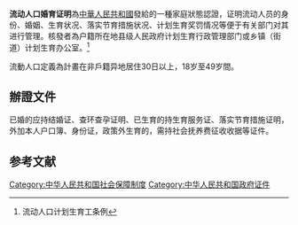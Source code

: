 '''流动人口婚育证明'''為[[中華人民共和國|中華人民共和國]]發給的一種家庭狀態認證，证明流动人员的身份、婚姻、生育状况、落实节育措施状况、计划生育奖罚情况等便于有关部门对其进行管理。核發者為户籍所在地县级人民政府计划生育行政管理部门或乡镇（街道）计划生育办公室。<ref>流动人口计划生育工条例</ref>

流動人口定義為計畫在非戶籍异地居住30日以上，18岁至49岁間。

==辦證文件==
已婚的应持结婚证、查环查孕证明、已生育的持生育服务证、落实节育措施证明，外加本人户口簿、身份证，政策外生育的，需持社会抚养费征收收据等证件。

==参考文献==
{{Reflist|2}}
{{中华人民共和国内地婚姻家庭相关证件}}
[[Category:中华人民共和国社会保障制度|Category:中华人民共和国社会保障制度]]
[[Category:中华人民共和国政府证件|Category:中华人民共和国政府证件]]